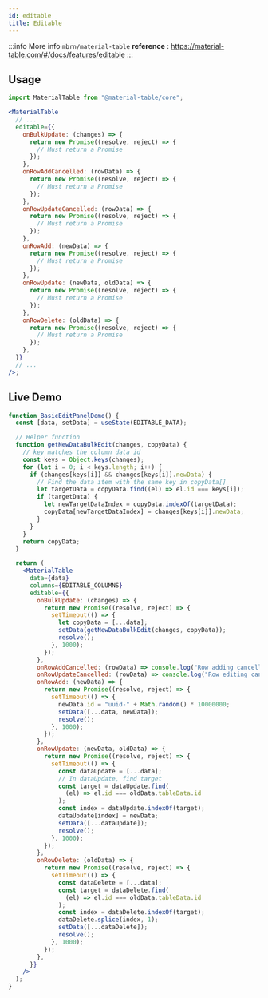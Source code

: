 ```yaml
---
id: editable
title: Editable
---
```



:::info More info
`mbrn/material-table` **reference** : https://material-table.com/#/docs/features/editable
:::

## Usage

```jsx
import MaterialTable from "@material-table/core";

<MaterialTable
  // ...
  editable={{
    onBulkUpdate: (changes) => {
      return new Promise((resolve, reject) => {
        // Must return a Promise
      });
    },
    onRowAddCancelled: (rowData) => {
      return new Promise((resolve, reject) => {
        // Must return a Promise
      });
    },
    onRowUpdateCancelled: (rowData) => {
      return new Promise((resolve, reject) => {
        // Must return a Promise
      });
    },
    onRowAdd: (newData) => {
      return new Promise((resolve, reject) => {
        // Must return a Promise
      });
    },
    onRowUpdate: (newData, oldData) => {
      return new Promise((resolve, reject) => {
        // Must return a Promise
      });
    },
    onRowDelete: (oldData) => {
      return new Promise((resolve, reject) => {
        // Must return a Promise
      });
    },
  }}
  // ...
/>;
```

## Live Demo

<InfoBannerAboutGlobalVarsInDemos />

```jsx live
function BasicEditPanelDemo() {
  const [data, setData] = useState(EDITABLE_DATA);

  // Helper function
  function getNewDataBulkEdit(changes, copyData) {
    // key matches the column data id
    const keys = Object.keys(changes);
    for (let i = 0; i < keys.length; i++) {
      if (changes[keys[i]] && changes[keys[i]].newData) {
        // Find the data item with the same key in copyData[]
        let targetData = copyData.find((el) => el.id === keys[i]);
        if (targetData) {
          let newTargetDataIndex = copyData.indexOf(targetData);
          copyData[newTargetDataIndex] = changes[keys[i]].newData;
        }
      }
    }
    return copyData;
  }

  return (
    <MaterialTable
      data={data}
      columns={EDITABLE_COLUMNS}
      editable={{
        onBulkUpdate: (changes) => {
          return new Promise((resolve, reject) => {
            setTimeout(() => {
              let copyData = [...data];
              setData(getNewDataBulkEdit(changes, copyData));
              resolve();
            }, 1000);
          });
        },
        onRowAddCancelled: (rowData) => console.log("Row adding cancelled"),
        onRowUpdateCancelled: (rowData) => console.log("Row editing cancelled"),
        onRowAdd: (newData) => {
          return new Promise((resolve, reject) => {
            setTimeout(() => {
              newData.id = "uuid-" + Math.random() * 10000000;
              setData([...data, newData]);
              resolve();
            }, 1000);
          });
        },
        onRowUpdate: (newData, oldData) => {
          return new Promise((resolve, reject) => {
            setTimeout(() => {
              const dataUpdate = [...data];
              // In dataUpdate, find target
              const target = dataUpdate.find(
                (el) => el.id === oldData.tableData.id
              );
              const index = dataUpdate.indexOf(target);
              dataUpdate[index] = newData;
              setData([...dataUpdate]);
              resolve();
            }, 1000);
          });
        },
        onRowDelete: (oldData) => {
          return new Promise((resolve, reject) => {
            setTimeout(() => {
              const dataDelete = [...data];
              const target = dataDelete.find(
                (el) => el.id === oldData.tableData.id
              );
              const index = dataDelete.indexOf(target);
              dataDelete.splice(index, 1);
              setData([...dataDelete]);
              resolve();
            }, 1000);
          });
        },
      }}
    />
  );
}
```
